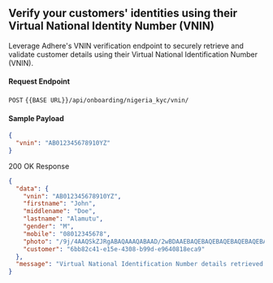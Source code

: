 ## Verify your customers' identities using their Virtual National Identity Number (VNIN)

Leverage Adhere's VNIN verification endpoint to securely retrieve and validate customer details using their Virtual National Identification Number (VNIN).

#### Request Endpoint

`POST` `{{BASE URL}}/api/onboarding/nigeria_kyc/vnin/`


#### Sample Payload

```json
{
  "vnin": "AB012345678910YZ"
}
```

200 OK Response

```json
{
  "data": {
    "vnin": "AB012345678910YZ",
    "firstname": "John",
    "middlename": "Doe",
    "lastname": "Alamutu",
    "gender": "M",
    "mobile": "08012345678",
    "photo": "/9j/4AAQSkZJRgABAQAAAQABAAD/2wBDAAEBAQEBAQEBAQEBAQEBAQEBAQEBAQEBAQEBAQEBAQEBAQEBAQICAQECAQEBAgICAgICAgICAQICA9GXNN69zjdrF0+7aps5Xn0TqWf=",  # base-64
    "customer": "6bb82c41-e15e-4308-b99d-e9640818eca9"
  },
  "message": "Virtual National Identification Number details retrieved successfully",
}
```
